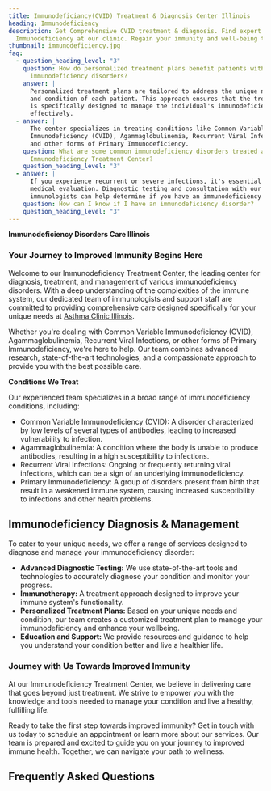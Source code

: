 ```yaml
---
title: Immunodeficiancy(CVID) Treatment & Diagnosis Center Illinois
heading: Immunodeficiency
description: Get Comprehensive CVID treatment & diagnosis. Find expert care for
  Immunodeficiency at our clinic. Regain your immunity and well-being today.
thumbnail: immunodeficiency.jpg
faq:
  - question_heading_level: "3"
    question: How do personalized treatment plans benefit patients with
      immunodeficiency disorders?
    answer: |
      Personalized treatment plans are tailored to address the unique needs
      and condition of each patient. This approach ensures that the treatment
      is specifically designed to manage the individual's immunodeficiency
      effectively.
  - answer: |
      The center specializes in treating conditions like Common Variable
      Immunodeficiency (CVID), Agammaglobulinemia, Recurrent Viral Infections,
      and other forms of Primary Immunodeficiency.
    question: What are some common immunodeficiency disorders treated at the
      Immunodeficiency Treatment Center?
    question_heading_level: "3"
  - answer: |
      If you experience recurrent or severe infections, it's essential to seek
      medical evaluation. Diagnostic testing and consultation with our
      immunologists can help determine if you have an immunodeficiency disorder.
    question: How can I know if I have an immunodeficiency disorder?
    question_heading_level: "3"
---
```

**Immunodeficiency Disorders Care Illinois**

### Your Journey to Improved Immunity Begins Here

Welcome to our Immunodeficiency Treatment Center, the leading center for diagnosis, treatment, and management of various immunodeficiency disorders. With a deep understanding of the complexities of the immune system, our dedicated team of immunologists and support staff are committed to providing comprehensive care designed specifically for your unique needs at [Asthma Clinic Illinois](/).

Whether you're dealing with Common Variable Immunodeficiency (CVID), Agammaglobulinemia, Recurrent Viral Infections, or other forms of Primary Immunodeficiency, we're here to help. Our team combines advanced research, state-of-the-art technologies, and a compassionate approach to provide you with the best possible care.

<ButtonList />

**Conditions We Treat**

Our experienced team specializes in a broad range of immunodeficiency conditions, including:

- Common Variable Immunodeficiency (CVID): A disorder characterized by low levels of several types of antibodies, leading to increased vulnerability to infection.
- Agammaglobulinemia: A condition where the body is unable to produce antibodies, resulting in a high susceptibility to infections.
- Recurrent Viral Infections: Ongoing or frequently returning viral infections, which can be a sign of an underlying immunodeficiency.
- Primary Immunodeficiency: A group of disorders present from birth that result in a weakened immune system, causing increased susceptibility to infections and other health problems.

## Immunodeficiency Diagnosis & Management

To cater to your unique needs, we offer a range of services designed to diagnose and manage your immunodeficiency disorder:

- **Advanced Diagnostic Testing:** We use state-of-the-art tools and technologies to accurately diagnose your condition and monitor your progress.
- **Immunotherapy:** A treatment approach designed to improve your immune system's functionality.
- **Personalized Treatment Plans:** Based on your unique needs and condition, our team creates a customized treatment plan to manage your immunodeficiency and enhance your wellbeing.
- **Education and Support:** We provide resources and guidance to help you understand your condition better and live a healthier life.

### Journey with Us Towards Improved Immunity

At our Immunodeficiency Treatment Center, we believe in delivering care that goes beyond just treatment. We strive to empower you with the knowledge and tools needed to manage your condition and live a healthy, fulfilling life.

Ready to take the first step towards improved immunity? Get in touch with us today to schedule an appointment or learn more about our services. Our team is prepared and excited to guide you on your journey to improved immune health. Together, we can navigate your path to wellness.

<ContactBanner />

## Frequently Asked Questions




